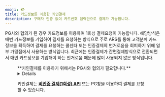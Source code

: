 ```yaml
---
emoji: 💳
title: 카드정보를 이용한 키인결제
description: 구매자 인증 없이 카드번호 입력만으로 결제가 가능합니다.
---
```




PG사와 협의가 된 경우 카드정보를 이용하여 1회성 결제요청이 가능합니다. 해당방식은 매번 카드정보를 기입하여 결제를 요청하는 방식으로 주로 ARS를 통해 고객분께 카드 정보를 획득하여 결제를 요청하는 콜센타 또는 인증결제의 번거로움을 회피하기 위해 일부 가맹점에서 사용하는 방식입니다. 최근에는 인증결제가 간편결제방식으로 전환되면서 매번 카드정보를 기입해야 하는 번거로움 때문에 많이 사용되지 않은 방식입니다.

<Figure
  src="/gitbook-assets/ko/image (302).png"
  caption='포트원 이용 가맹점 "링글 잉글리시 에듀케이션"'
/>

<Hint style="info">
**키인결제를 이용하기 위해서는 PG사와 협의가 필요합니다.**

</Hint>

<Details>
<p slot="summary"> 키인결제 지원 PG사 확인하기</p>

- 나이스페이
- NHN KCP
- 세틀뱅크
- 다우데이타
- KSNET
- 토스페이먼츠 (신 모듈)

</Details>

키인결제는 [**비인증 결제(1회성) API**](../../api/api-4/api-1) 또는 PG창을 이용하여 결제를 요청할 수 있습니다.
